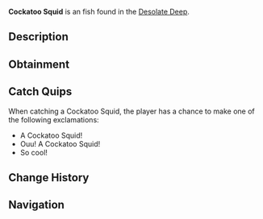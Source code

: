{{FishInfobox
|image          = Cockatoo Squid.png
|rarity         = Unusual
|sea            = First Sea
|location       = [[Desolate Deep]]
|sublocation    = 
|sources        = Coral Geode, Fishing Rod
|radar_location = 
|xp             = 65
|weather        = 
|time           = Night
|season         = Summer, Winter
|bait           = Minnow
|base_weight    = 2
|base_value     = 200
|weight_range   = 1.6
|base_chance    = 765
|base_resil     = 35
}}
'''Cockatoo Squid''' is an {{Rarity|Unusual}} fish found in the [[Desolate Deep]].

== Description ==
{{Description|The Cockatoo Squid is an intriguing species of squid. Their bodies are almost entirely translucent and bioluminescent, which they can use to hide from possible predators. They typically leave their hiding spots at night in search of microorganisms to feed on. [Contribution by @Johnny_D3pp]|Bestiary Entry}}

== Obtainment ==
{{Description|Found in the Desolate Deep during the night.|Bestiary Hint}}
{{Fish Availability|
Desolate Deep/Desolate Pocket
|top_rods      = 
Trident Rod\206630\196388.43;
Leviathan's Fang Rod\203633.68\194376.61;
Free Spirit Rod\182200.75\173170.01;
Training Rod\179945.59\243855.85;
Flimsy Rod\153453.29\159029.76;
Plastic Rod\105323.84\94868.51;
Ethereal Prism Rod\131047.24\159250.61;
Fortune Rod\99297.24\94587.35;
No-Life Rod\143075.82\134668.12;
Seraphic Rod\131439.7\133262.2;
Challenger's Rod\128083.16\121736.17;
Rod Of The Forgotten Fang\127837.98\120810.07;
Rod Of The Exalted One\126113.56\119370.27;
Depthseeker Rod\124814.14\117726.78;
Rod Of The Depths\124573.62\118944.75;
Blazebringer Rod\124272.46\118112.92;
Zeus Rod\123386.46\117270.84;
Verdant Shear Rod\122681.43\115948.84;
Avalanche Rod\117088.6\110348.27;
Volcanic Rod\112397.4\105788.62;
Steady Rod\62148.6\58526.62
|recommended   = Trident Rod
}}

== Catch Quips ==
When catching a Cockatoo Squid, the player has a chance to make one of the following exclamations:
* A Cockatoo Squid!
* Ouu! A Cockatoo Squid!
* So cool!

== Change History ==
{{Change History|{{subst:Current Version}}}}

== Navigation ==
{{Fish Navbox|Desolate Deep}}